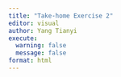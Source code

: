 ```yaml
---
title: "Take-home Exercise 2"
editor: visual
author: Yang Tianyi
execute: 
  warning: false
  message: false
format: html
---
```

